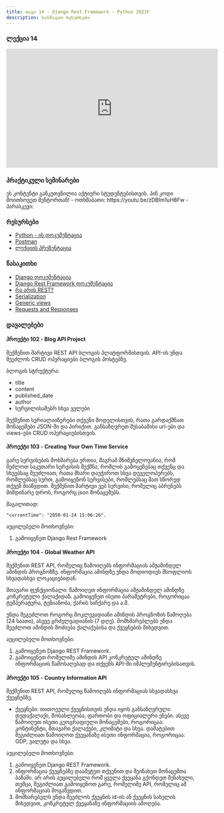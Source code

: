 ```yaml
---
title: თავი 14 - Django Rest Framework - Python 2023F
description: სასწავლო რესურსები
---
```


### ლექცია 14
<iframe width="560" height="315" src="https://www.youtube.com/embed/lX_tVMK0R7o" title="YouTube video player" frameborder="0" allow="accelerometer; autoplay; clipboard-write; encrypted-media; gyroscope; picture-in-picture; web-share" allowfullscreen></iframe>

### პრაქტიკული სემინარები

<Card>
<PinCodeProtectedContent>
    <Locked>
        ეს კონტენტი განკუთვნილია აქტიური სტუდენტებისთვის.
        პინ კოდი მოითხოვეთ მენტორთან!
    </Locked>
    <Unlocked>
        - ოთხშაბათი: https://youtu.be/zDBIm1uH8Fw
        - პარასკევი: 
    </Unlocked>
</PinCodeProtectedContent>
</Card>

### რესურსები
- [Python - ის დოკუმენტაცია](https://docs.python.org/3/library/)
- [Postman](https://www.postman.com/downloads/)
- [ლექციის პრეზენტაცია](https://docs.google.com/presentation/d/12hXKf-QO-N73pyoMTNtG15es0FqC3-X89t3oNC9DIjA/edit?usp=sharing)

### წასაკითხი
- [Django დოკუმენტაცია](https://docs.djangoproject.com/en/4.2/)
- [Django Rest Framework დოკუმენტაცია](https://www.django-rest-framework.org/)
- [რა არის REST?](https://www.codecademy.com/article/what-is-rest)
- [Serialization](https://www.django-rest-framework.org/tutorial/1-serialization/#tutorial-1-serialization)
- [Generic views](https://www.django-rest-framework.org/api-guide/generic-views/)
- [Requests and Responses](https://www.django-rest-framework.org/tutorial/2-requests-and-responses/)


### დავალებები

#### პროექტი 102 - Blog API Project

შექმენით მარტივი REST API ბლოგის პლატფორმისთვის. API-ის უნდა შეეძლოს CRUD ოპერაციები ბლოგის პოსტებზე.

ბლოგის სტრუქტურა:
- title
- content
- published_date
- author
- სურვილისამებრ სხვა ველები

შექმენით სერიალაიზერები თქვენი მოდელისთვის, რათა გარდაქმნათ მონაცემები JSON-ში და პირიქით.
განსაზღვრეთ შესაბამისი url-ები და views-ები CRUD ოპერაციებისთვის. 


#### პროექტი 103 - Creating Your Own Time Service

გარე სერვისების მოხმარება ერთია, მაგრამ მნიშვნელოვანია, რომ შეძლოთ საკუთარი სერვისის შექმნა,
რომლის გამოყენებაც თქვენც და სხვებსაც შეუძლიათ, რათა მხარი დაუჭიროთ სხვა დეველოპერებს,
რომლებსაც სურთ, გამოიყენონ სერვისები, რომლებსაც მათ სწორედ თქვენ მიაწვდით.
შექმენით მარტივი ვებ სერვისი, რომელიც აბრუნებს მიმდინარე დროს, როგორც json მონაცემებს.

მაგალითად:
```shell
"currentTime": "2050-01-24 15:06:26".
```
აუცილებელი მოთხოვნები:
1. გამოიყენეთ Django Rest Framework

#### პროექტი 104 - Global Weather API

შექმენით REST API, რომელიც წამოიღებს ინფორმაციას ამჟამინდელ ამინდის პროგნოზზე.
ინფორმაცია ამინდზე უნდა მოდიოდიეს მსოფლიოს სხვადასხვა ლოკაციებიდან.

მთავარი ფუნქციონალი:
წამოიღეთ ინფორმაცია ამჟამინდელ ამინდზე კონკრეტული ქალაქიდან.
გამოიყენეთ ისეთი პარამეტრები, როგორიცაა ტემპერატურა, ტენიანობა, ქარის სიჩქარე და ა.შ.

უნდა შეგეძლოთ როგორც მოკლევადიანი ამინდის პროგნოზის წამოღება (24 საათი), ასევე გრძელვადიანის (7 დღე).
მომხმარებლებს უნდა შეეძლოთ ამინდის მოძიება ქალაქებისა და ქვეყნების მიხედვით.

აუცილებელი მოთხოვნები:
1. გამოიყენეთ Django REST Framework.
1. გამოიყენეთ რომელიმე ამინდის API კონკრეტულ ამინდზე ინფორმაციის წამოსაღებად და თქვენს API-ში იმპლემენტირებისათვის.


#### პროექტი 105 - Country Information API

შექმენით REST API, რომელიც წამოიღებს ინფორმაციას სხვადასხვა ქვეყნებზე.

- ქვეყნები:
თითოეული ქვეყნისთვის უნდა იყოს განსაზღვრული დედაქალაქი, მოსახლეობა, ფართობი და ოფიციალური ენები.
ასევე წამოიღეთ ისეთი გეოგრაფიული მონაცემები, როგორიცაა: კონტინენტი, მთავარი ქალაქები, კლიმატი და სხვა.
დამატებით შეგიძლიათ წამოიღოთ ქვეყანაზე ისეთი ინფორმაცია, როგორიცაა: GDP, ვალუტა და სხვა.

აუცილებელი მოთხოვნები:
1. გამოიყენეთ Django REST Framework.
1. ინფორმაცია ქვეყნებზე დაამეტეთ თქვენით და შეინახეთ მონაცემთა ბაზაში. არ არის აუცილებელი რომ ყველა ქვეყანა გქონდეთ შენახული, თუმცა, შეგიძლიათ გამოიყენოთ გარე, რომელიმე API, რომელიც ამ ინფორმაციას მოგაწვდით.
1. მომხარებელს უნდა შეეძლოს ქვეყნის id-ის ან ქვეყნის სახელის მიხედვით, კონკრეტულ ქვეყანაზე ინფორმაციის ამოღება.
